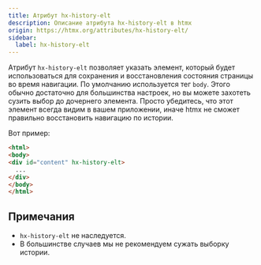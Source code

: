 ```yaml
---
title: Атрибут hx-history-elt
description: Описание атрибута hx-history-elt в htmx
origin: https://htmx.org/attributes/hx-history-elt/
sidebar:
  label: hx-history-elt
---
```


Атрибут `hx-history-elt` позволяет указать элемент, который будет использоваться для сохранения и восстановления состояния страницы во время навигации. По умолчанию используется тег `body`. Этого обычно достаточно для большинства настроек, но вы можете захотеть сузить выбор до дочернего элемента. Просто убедитесь, что этот элемент всегда видим в вашем приложении, иначе htmx не сможет правильно восстановить навигацию по истории.

Вот пример:

```html
<html>
<body>
<div id="content" hx-history-elt>
  ...
</div>
</body>
</html>
```

## Примечания

* `hx-history-elt` не наследуется.
* В большинстве случаев мы не рекомендуем сужать выборку истории.
